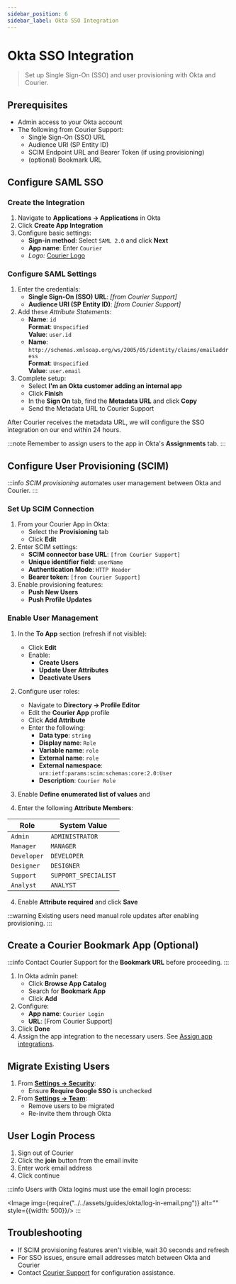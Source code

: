 ```yaml
---
sidebar_position: 6
sidebar_label: Okta SSO Integration
---
```



# Okta SSO Integration

> Set up Single Sign-On (SSO) and user provisioning with Okta and Courier.

## Prerequisites

- Admin access to your Okta account
- The following from Courier Support:
  - Single Sign-On (SSO) URL
  - Audience URI (SP Entity ID)
  - SCIM Endpoint URL and Bearer Token (if using provisioning)
  - (optional) Bookmark URL 

## Configure SAML SSO

### Create the Integration

1. Navigate to **Applications → Applications** in Okta
2. Click **Create App Integration**
3. Configure basic settings:
   - **Sign-in method**: Select `SAML 2.0` and click **Next**
   - **App name**: Enter `Courier`
   - **Logo*:* <a class="" href="pathname:///img/logo_2023.png" download="courier_logo"> <FaDownload /> Courier Logo</a>
      

### Configure SAML Settings

1. Enter the credentials:
   - **Single Sign-On (SSO) URL**: _[from Courier Support]_
   - **Audience URI (SP Entity ID)**: _[from Courier Support]_
2. Add these *Attribute Statements*:
    - **Name**: `id`
      <br/>**Format**: `Unspecified`
      <br/>**Value**: `user.id`
    - **Name**: `http://schemas.xmlsoap.org/ws/2005/05/identity/claims/emailaddress`
      <br/>**Format**: `Unspecified`
      <br/>**Value**: `user.email`
3. Complete setup:
   - Select **I'm an Okta customer adding an internal app**
   - Click **Finish**
   - In the **Sign On** tab, find the **Metadata URL** and click **Copy**
   - Send the Metadata URL to Courier Support

After Courier receives the metadata URL, we will configure the SSO integration on our end within 24 hours.

:::note
Remember to assign users to the app in Okta's **Assignments** tab.
:::

## Configure User Provisioning (SCIM)

:::info
_SCIM provisioning_ automates user management between Okta and Courier.
:::

### Set Up SCIM Connection

1. From your Courier App in Okta:
   - Select the **Provisioning** tab
   - Click **Edit**
2. Enter SCIM settings:
   - **SCIM connector base URL**: `[from Courier Support]`
   - **Unique identifier field**: `userName`
   - **Authentication Mode**: `HTTP Header`
   - **Bearer token**: `[from Courier Support]`
3. Enable provisioning features:
     - **Push New Users**
     - **Push Profile Updates**

### Enable User Management

1. In the **To App** section (refresh if not visible):
   - Click **Edit**
   - Enable:
     - **Create Users**
     - **Update User Attributes**
     - **Deactivate Users**
2. Configure user roles:
   - Navigate to **Directory → Profile Editor**
   - Edit the **Courier App** profile
   - Click **Add Attribute**
    - Enter the following:
      - **Data type**: `string`
      - **Display name**: `Role`
      - **Variable name**: `role`
      - **External name**: `role`
      - **External namespace**: `urn:ietf:params:scim:schemas:core:2.0:User`
      - **Description**: `Courier Role`

3. Enable **Define enumerated list of values** and 
4. Enter the following **Attribute Members**:

| Role | System Value |
|------|--------------|
| `Admin` | `ADMINISTRATOR` |
| `Manager` | `MANAGER` |
| `Developer` | `DEVELOPER` |
| `Designer` | `DESIGNER` |
| `Support` | `SUPPORT_SPECIALIST` |
| `Analyst` | `ANALYST` |

4. Enable **Attribute required** and click **Save**

:::warning
Existing users need manual role updates after enabling provisioning.
:::

## Create a Courier Bookmark App (Optional)

:::info
Contact Courier Support for the **Bookmark URL** before proceeding.
:::

1. In Okta admin panel:
   - Click **Browse App Catalog**
   - Search for **Bookmark App**
   - Click **Add**
2. Configure:
   - **App name**: `Courier Login`
   - **URL**: [From Courier Support]
3. Click **Done**
4. Assign the app integration to the necessary users. See [Assign app integrations](https://help.okta.com/en-us/content/topics/apps/apps-assign-applications).

## Migrate Existing Users

1. From [**Settings → Security**](https://app.courier.com/settings/security):
   - Ensure **Require Google SSO** is unchecked
2. From [**Settings → Team**](https://app.courier.com/settings/team):
   - Remove users to be migrated
   - Re-invite them through Okta

## User Login Process

1. Sign out of Courier
2. Click the **join** button from the email invite
3. Enter work email address
4. Click continue

:::info
Users with Okta logins must use the email login process:

<Image img={require("../../assets/guides/okta/log-in-email.png")} alt="" style={{width: 500}}/>
:::

## Troubleshooting

- If SCIM provisioning features aren't visible, wait 30 seconds and refresh
- For SSO issues, ensure email addresses match between Okta and Courier
- Contact [Courier Support](mailto:support@courier.com) for configuration assistance.